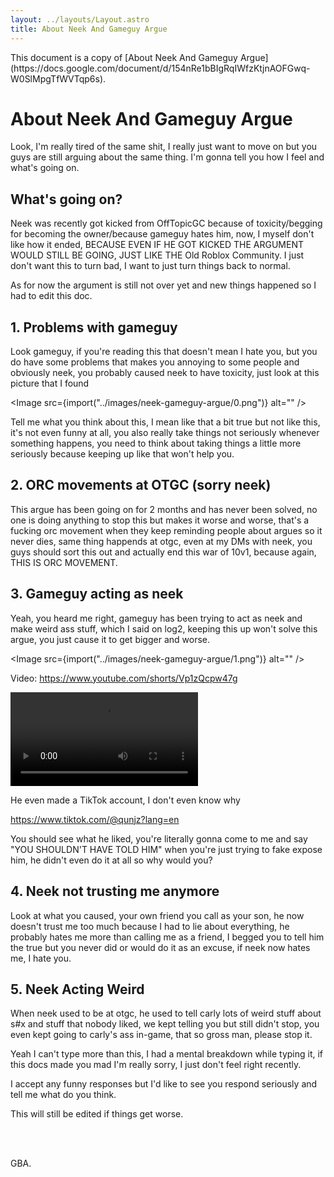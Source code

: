 ```yaml
---
layout: ../layouts/Layout.astro
title: About Neek And Gameguy Argue
---
```



<div class="notification">
	This document is a copy of [About Neek And Gameguy
	Argue](https://docs.google.com/document/d/154nRe1bBIgRqIWfzKtjnAOFGwq-W0SlMpgTfWVTqp6s).
</div>

<Styles>

# About Neek And Gameguy Argue

Look, I'm really tired of the same shit, I really just want to move on but you guys are still arguing about the same thing. I'm gonna tell you how I feel and what's going on.

## What's going on?

Neek was recently got kicked from OffTopicGC because of toxicity/begging for becoming the owner/because gameguy hates him, now, I myself don't like how it ended, BECAUSE EVEN IF HE GOT KICKED THE ARGUMENT WOULD STILL BE GOING, JUST LIKE THE Old Roblox Community. I just don't want this to turn bad, I want to just turn things back to normal.

As for now the argument is still not over yet and new things happened so I had to edit this doc.

## 1. Problems with gameguy

Look gameguy, if you're reading this that doesn't mean I hate you, but you do have some problems that makes you annoying to some people and obviously neek, you probably caused neek to have toxicity, just look at this picture that I found

<Image src={import("../images/neek-gameguy-argue/0.png")} alt="" />

Tell me what you think about this, I mean like that a bit true but not like this, it's not even funny at all, you also really take things not seriously whenever something happens, you need to think about taking things a little more seriously because keeping up like that won't help you.

## 2. ORC movements at OTGC (sorry neek)

This argue has been going on for 2 months and has never been solved, no one is doing anything to stop this but makes it worse and worse, that's a fucking orc movement when they keep reminding people about argues so it never dies, same thing happends at otgc, even at my DMs with neek, you guys should sort this out and actually end this war of 10v1, because again, THIS IS ORC MOVEMENT.

## 3. Gameguy acting as neek

Yeah, you heard me right, gameguy has been trying to act as neek and make weird ass stuff, which I said on log2, keeping this up won't solve this argue, you just cause it to get bigger and worse.

<Image src={import("../images/neek-gameguy-argue/1.png")} alt="" />

Video: https://www.youtube.com/shorts/Vp1zQcpw47g

<video controls>
	<source
		src="/videos/neek-gameguy-argue/GameGuy As Neek.mkv"
		type="video/mkv"
	/>
	<source
		src="/videos/neek-gameguy-argue/GameGuy As Neek.mp4"
		type="video/mp4"
	/>
	The &lt;video&gt; element is not supported by your browser.
</video>

He even made a TikTok account, I don't even know why

https://www.tiktok.com/@qunjz?lang=en

You should see what he liked, you're literally gonna come to me and say "YOU SHOULDN'T HAVE TOLD HIM" when you're just trying to fake expose him, he didn't even do it at all so why would you?

## 4. Neek not trusting me anymore

Look at what you caused, your own friend you call as your son, he now doesn't trust me too much because I had to lie about everything, he probably hates me more than calling me as a friend, I begged you to tell him the true but you never did or would do it as an excuse, if neek now hates me, I hate you.

## 5. Neek Acting Weird

When neek used to be at otgc, he used to tell carly lots of weird stuff about s#x and stuff that nobody liked, we kept telling you but still didn't stop, you even kept going to carly's ass in-game, that so gross man, please stop it.

Yeah I can't type more than this, I had a mental breakdown while typing it, if this docs made you mad I'm really sorry, I just don't feel right recently.

I accept any funny responses but I'd like to see you respond seriously and tell me what do you think.

This will still be edited if things get worse.

<br />
<br />

GBA.

</Styles>
